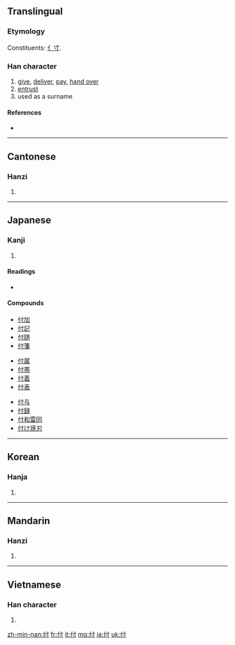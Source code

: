 {{also|代}}

==Translingual==
===Etymology===
Constituents: [[亻]][[寸]].

===Han character===
{{Han char|rn=9|rad=人|as=03|sn=5|four=2420<sub>0</sub>|canj=人木戈 (ODI)}}

# [[give]], [[deliver]], [[pay]], [[hand over]]
# [[entrust]]
# used as a surname

====References====
* {{Han ref|kx=0092.120|dkj=00373|dj=0196.020|hdz=10112.050|uh=4ED8|ud=20184|bh=A549|bd=42313}}

----

==Cantonese==

===Hanzi===
{{yue-hanzi|jyut=|y=fu6}}

# {{defn|Cantonese|sort=人03}}

----

==Japanese==

===Kanji===
{{ja-kanji|grade=4|rs=人03}}

# {{defn|Japanese}}

====Readings====
* {{ja-readings|on=[[ふ]] (fu)|kun=[[つく]] (tsuku), [[つける]] (tsukeru), [[あたえる]] (ataeru)}}

====Compounds====
{{top3}}
* [[付加]]
* [[付記]]
* [[付随]]
* [[付箋]]
{{mid3}}
* [[付属]]
* [[付帯]]
* [[付着]]
* [[付表]]
{{mid3}}
* [[付与]]
* [[付録]]
* [[付和雷同]]
* [[付け焼刃]]
{{bottom}}

----

==Korean==

===Hanja===
{{ko-hanja|hangeul=부|rv=bu|mr=pu}}

# {{defn|Korean|sort=人03}}

----

==Mandarin==

===Hanzi===
{{cmn-hanzi|pin=[[fù]] ([[fu4]]), [[tòng]] ([[tong4]])|wg=fu<sup>4</sup>, t'ung<sup>4</sup>}}

# {{defn|Mandarin|sort=人03}}

----

==Vietnamese==

===Han character===
{{vi-hantu|[[phó]], [[phú]], [[pho]]|rs=人03}}

# {{defn|Vietnamese|sort=人03}}

[[zh-min-nan:付]]
[[fr:付]]
[[it:付]]
[[mg:付]]
[[ja:付]]
[[uk:付]]